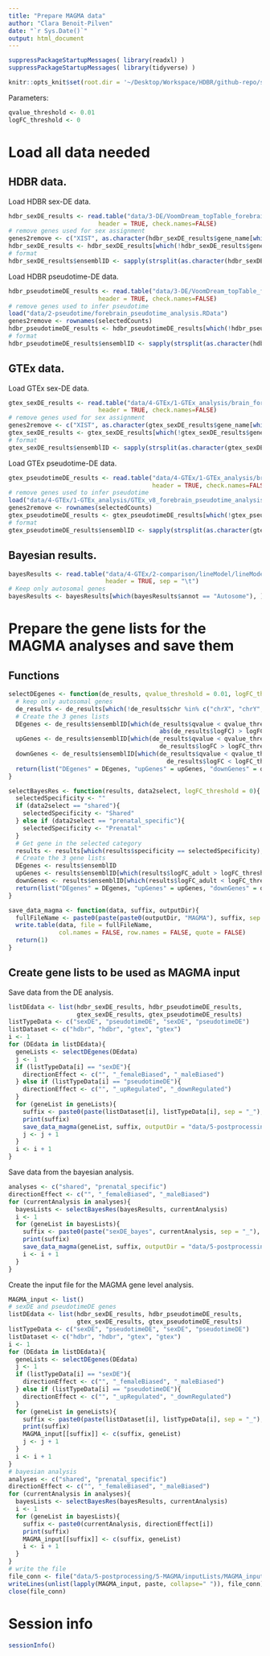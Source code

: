 ```yaml
---
title: "Prepare MAGMA data"
author: "Clara Benoit-Pilven"
date: "`r Sys.Date()`"
output: html_document
---
```


```r
suppressPackageStartupMessages( library(readxl) )
suppressPackageStartupMessages( library(tidyverse) )
```

```r
knitr::opts_knit$set(root.dir = '~/Desktop/Workspace/HDBR/github-repo/sexDE_prenatal_brain/')
```

Parameters:

```r
qvalue_threshold <- 0.01
logFC_threshold <- 0
```


# Load all data needed

## HDBR data.

Load HDBR sex-DE data.

```r
hdbr_sexDE_results <- read.table("data/3-DE/VoomDream_topTable_forebrain_pseudotime_sva_ind_interaction.txt",
                         header = TRUE, check.names=FALSE)
# remove genes used for sex assignment
genes2remove <- c("XIST", as.character(hdbr_sexDE_results$gene_name[which(hdbr_sexDE_results$chr == "chrY" & hdbr_sexDE_results$gene_type == "protein_coding")]))
hdbr_sexDE_results <- hdbr_sexDE_results[which(!hdbr_sexDE_results$gene_name %in% genes2remove),]
# format
hdbr_sexDE_results$ensemblID <- sapply(strsplit(as.character(hdbr_sexDE_results$gene_id), "\\."), function(x){x[1]})
```

Load HDBR pseudotime-DE data.

```r
hdbr_pseudotimeDE_results <- read.table("data/3-DE/VoomDream_topTable_forebrain_pseudotime_sva_ind_interaction_pseudotime.txt",
                         header = TRUE, check.names=FALSE)
# remove genes used to infer pseudotime
load("data/2-pseudotime/forebrain_pseudotime_analysis.RData")
genes2remove <- rownames(selectedCounts)
hdbr_pseudotimeDE_results <- hdbr_pseudotimeDE_results[which(!hdbr_pseudotimeDE_results$gene_name %in% genes2remove),]
# format
hdbr_pseudotimeDE_results$ensemblID <- sapply(strsplit(as.character(hdbr_pseudotimeDE_results$gene_id), "\\."), function(x){x[1]})
```


## GTEx data.

Load GTEx sex-DE data.

```r
gtex_sexDE_results <- read.table("data/4-GTEx/1-GTEx_analysis/brain_forebrain_v8_VoomDream_topTable_with_sva_ind_pseudotime_interaction.txt",
                         header = TRUE, check.names=FALSE)
# remove genes used for sex assignment
genes2remove <- c("XIST", as.character(gtex_sexDE_results$gene_name[which(gtex_sexDE_results$chr == "chrY" & gtex_sexDE_results$gene_type == "protein_coding")]))
gtex_sexDE_results <- gtex_sexDE_results[which(!gtex_sexDE_results$gene_name %in% genes2remove),]
# format
gtex_sexDE_results$ensemblID <- sapply(strsplit(as.character(gtex_sexDE_results$gene_id), "\\."), function(x){x[1]})
```

Load GTEx pseudotime-DE data.

```r
gtex_pseudotimeDE_results <- read.table("data/4-GTEx/1-GTEx_analysis/brain_forebrain_v8_VoomDream_topTable_with_sva_ind_pseudotime_interaction_pseudotime.txt",
                                        header = TRUE, check.names=FALSE)
# remove genes used to infer pseudotime
load("data/4-GTEx/1-GTEx_analysis/GTEx_v8_forebrain_pseudotime_analysis.RData")
genes2remove <- rownames(selectedCounts)
gtex_pseudotimeDE_results <- gtex_pseudotimeDE_results[which(!gtex_pseudotimeDE_results$gene_name %in% genes2remove),]
# format
gtex_pseudotimeDE_results$ensemblID <- sapply(strsplit(as.character(gtex_pseudotimeDE_results$gene_id), "\\."), function(x){x[1]})
```


## Bayesian results.

```r
bayesResults <- read.table("data/4-GTEx/2-comparison/lineModel/lineModel_prenatalVSadult_6models_withAnnotation.txt", 
                           header = TRUE, sep = "\t")
# Keep only autosomal genes
bayesResults <- bayesResults[which(bayesResults$annot == "Autosome"), ]
```



# Prepare the gene lists for the MAGMA analyses and save them

## Functions

```r
selectDEgenes <- function(de_results, qvalue_threshold = 0.01, logFC_threshold = 0){
  # keep only autosomal genes
  de_results <- de_results[which(!de_results$chr %in% c("chrX", "chrY", "chrM")),]
  # Create the 3 genes lists
  DEgenes <- de_results$ensemblID[which(de_results$qvalue < qvalue_threshold & 
                                          abs(de_results$logFC) > logFC_threshold)]
  upGenes <- de_results$ensemblID[which(de_results$qvalue < qvalue_threshold & 
                                          de_results$logFC > logFC_threshold)]
  downGenes <- de_results$ensemblID[which(de_results$qvalue < qvalue_threshold & 
                                            de_results$logFC < logFC_threshold)]
  return(list("DEgenes" = DEgenes, "upGenes" = upGenes, "downGenes" = downGenes))
}
```

```r
selectBayesRes <- function(results, data2select, logFC_threshold = 0){
  selectedSpecificity <- ""
  if (data2select == "shared"){
    selectedSpecificity <- "Shared"
  } else if (data2select == "prenatal_specific"){
    selectedSpecificity <- "Prenatal"
  }
  # Get gene in the selected category
  results <- results[which(results$specificity == selectedSpecificity),]
  # Create the 3 gene lists
  DEgenes <- results$ensemblID
  upGenes <- results$ensemblID[which(results$logFC_adult > logFC_threshold)]
  downGenes <- results$ensemblID[which(results$logFC_adult < logFC_threshold)]
  return(list("DEgenes" = DEgenes, "upGenes" = upGenes, "downGenes" = downGenes))
}
```

```r
save_data_magma <- function(data, suffix, outputDir){
  fullFileName <- paste0(paste(paste0(outputDir, "MAGMA"), suffix, sep = "_"), ".txt")
  write.table(data, file = fullFileName, 
              col.names = FALSE, row.names = FALSE, quote = FALSE)
  return(1)
}
```


## Create gene lists to be used as MAGMA input

Save data from the DE analysis.

```r
listDEdata <- list(hdbr_sexDE_results, hdbr_pseudotimeDE_results,
                   gtex_sexDE_results, gtex_pseudotimeDE_results)
listTypeData <- c("sexDE", "pseudotimeDE", "sexDE", "pseudotimeDE")
listDataset <- c("hdbr", "hdbr", "gtex", "gtex")
i <- 1
for (DEdata in listDEdata){
  geneLists <- selectDEgenes(DEdata)
  j <- 1
  if (listTypeData[i] == "sexDE"){
    directionEffect <- c("", "_femaleBiased", "_maleBiased")
  } else if (listTypeData[i] == "pseudotimeDE"){
    directionEffect <- c("", "_upRegulated", "_downRegulated")
  }
  for (geneList in geneLists){
    suffix <- paste0(paste(listDataset[i], listTypeData[i], sep = "_"), directionEffect[j])
    print(suffix)
    save_data_magma(geneList, suffix, outputDir = "data/5-postprocessing/5-MAGMA/inputLists/")
    j <- j + 1
  }
  i <- i + 1
}
```

Save data from the bayesian analysis.

```r
analyses <- c("shared", "prenatal_specific")
directionEffect <- c("", "_femaleBiased", "_maleBiased")
for (currentAnalysis in analyses){
  bayesLists <- selectBayesRes(bayesResults, currentAnalysis)
  i <- 1
  for (geneList in bayesLists){
    suffix <- paste0(paste("sexDE_bayes", currentAnalysis, sep = "_"), directionEffect[i])
    print(suffix)
    save_data_magma(geneList, suffix, outputDir = "data/5-postprocessing/5-MAGMA/inputLists/")
    i <- i + 1
  }
}
```

Create the input file for the MAGMA gene level analysis.

```r
MAGMA_input <- list()
# sexDE and pseudotimeDE genes
listDEdata <- list(hdbr_sexDE_results, hdbr_pseudotimeDE_results,
                   gtex_sexDE_results, gtex_pseudotimeDE_results)
listTypeData <- c("sexDE", "pseudotimeDE", "sexDE", "pseudotimeDE")
listDataset <- c("hdbr", "hdbr", "gtex", "gtex")
i <- 1
for (DEdata in listDEdata){
  geneLists <- selectDEgenes(DEdata)
  j <- 1
  if (listTypeData[i] == "sexDE"){
    directionEffect <- c("", "_femaleBiased", "_maleBiased")
  } else if (listTypeData[i] == "pseudotimeDE"){
    directionEffect <- c("", "_upRegulated", "_downRegulated")
  }
  for (geneList in geneLists){
    suffix <- paste0(paste(listDataset[i], listTypeData[i], sep = "_"), directionEffect[j])
    print(suffix)
    MAGMA_input[[suffix]] <- c(suffix, geneList)
    j <- j + 1
  }
  i <- i + 1
}
# bayesian analysis
analyses <- c("shared", "prenatal_specific")
directionEffect <- c("", "_femaleBiased", "_maleBiased")
for (currentAnalysis in analyses){
  bayesLists <- selectBayesRes(bayesResults, currentAnalysis)
  i <- 1
  for (geneList in bayesLists){
    suffix <- paste0(currentAnalysis, directionEffect[i])
    print(suffix)
    MAGMA_input[[suffix]] <- c(suffix, geneList)
    i <- i + 1
  }
}
# write the file
file_conn <- file("data/5-postprocessing/5-MAGMA/inputLists/MAGMA_input.txt")
writeLines(unlist(lapply(MAGMA_input, paste, collapse=" ")), file_conn)
close(file_conn)
```


# Session info

```r
sessionInfo()
```

